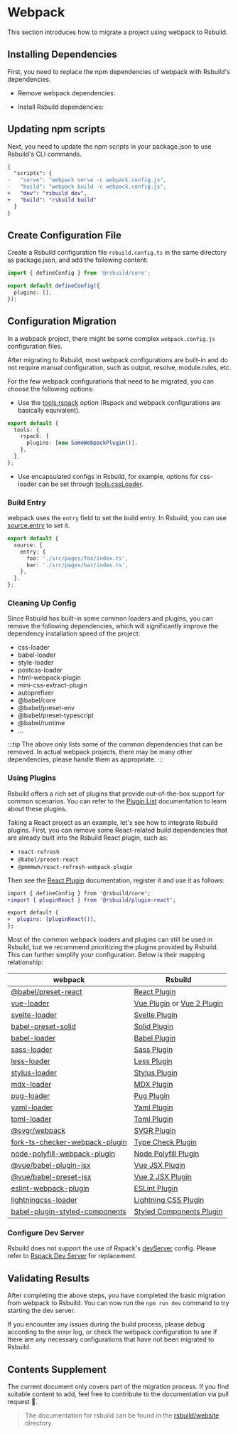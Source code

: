 # Webpack

This section introduces how to migrate a project using webpack to Rsbuild.

## Installing Dependencies

First, you need to replace the npm dependencies of webpack with Rsbuild's dependencies.


- Remove webpack dependencies:

<PackageManagerTabs command="remove webpack webpack-cli webpack-dev-server" />

- Install Rsbuild dependencies:

<PackageManagerTabs command="add @rsbuild/core -D" />

## Updating npm scripts

Next, you need to update the npm scripts in your package.json to use Rsbuild's CLI commands.

```diff title="package.json"
{
  "scripts": {
-   "serve": "webpack serve -c webpack.config.js",
-   "build": "webpack build -c webpack.config.js",
+   "dev": "rsbuild dev",
+   "build": "rsbuild build"
  }
}
```

## Create Configuration File

Create a Rsbuild configuration file `rsbuild.config.ts` in the same directory as package.json, and add the following content:

```ts title="rsbuild.config.ts"
import { defineConfig } from '@rsbuild/core';

export default defineConfig({
  plugins: [],
});
```

## Configuration Migration

In a webpack project, there might be some complex `webpack.config.js` configuration files.

After migrating to Rsbuild, most webpack configurations are built-in and do not require manual configuration, such as output, resolve, module.rules, etc.

For the few webpack configurations that need to be migrated, you can choose the following options:

- Use the [tools.rspack](/config/tools/rspack) option (Rspack and webpack configurations are basically equivalent).

```ts title="rsbuild.config.ts"
export default {
  tools: {
    rspack: {
      plugins: [new SomeWebpackPlugin()],
    },
  },
};
```

- Use encapsulated configs in Rsbuild, for example, options for css-loader can be set through [tools.cssLoader](/config/tools/css-loader).

### Build Entry

webpack uses the `entry` field to set the build entry. In Rsbuild, you can use [source.entry](/config/source/entry) to set it.

```ts title="rsbuild.config.ts"
export default {
  source: {
    entry: {
      foo: './src/pages/foo/index.ts',
      bar: './src/pages/bar/index.ts',
    },
  },
};
```

### Cleaning Up Config

Since Rsbuild has built-in some common loaders and plugins, you can remove the following dependencies, which will significantly improve the dependency installation speed of the project:

- css-loader
- babel-loader
- style-loader
- postcss-loader
- html-webpack-plugin
- mini-css-extract-plugin
- autoprefixer
- @babel/core
- @babel/preset-env
- @babel/preset-typescript
- @babel/runtime
- ...

:::tip
The above only lists some of the common dependencies that can be removed. In actual webpack projects, there may be many other dependencies, please handle them as appropriate.
:::

### Using Plugins

Rsbuild offers a rich set of plugins that provide out-of-the-box support for common scenarios. You can refer to the [Plugin List](/plugins/list/index) documentation to learn about these plugins.

Taking a React project as an example, let's see how to integrate Rsbuild plugins. First, you can remove some React-related build dependencies that are already built into the Rsbuild React plugin, such as:

- `react-refresh`
- `@babel/preset-react`
- `@pmmmwh/react-refresh-webpack-plugin`

Then see the [React Plugin](/plugins/list/plugin-react) documentation, register it and use it as follows:

```diff
import { defineConfig } from '@rsbuild/core';
+import { pluginReact } from '@rsbuild/plugin-react';

export default {
+  plugins: [pluginReact()],
};
```

Most of the common webpack loaders and plugins can still be used in Rsbuild, but we recommend prioritizing the plugins provided by Rsbuild. This can further simplify your configuration. Below is their mapping relationship:

| webpack                                                                                        | Rsbuild                                                                             |
| ---------------------------------------------------------------------------------------------- | ----------------------------------------------------------------------------------- |
| [@babel/preset-react](https://www.npmjs.com/package/@babel/preset-react)                       | [React Plugin](/plugins/list/plugin-react)                                          |
| [vue-loader](https://www.npmjs.com/package/vue-loader)                                         | [Vue Plugin](/plugins/list/plugin-vue) or [Vue 2 Plugin](/plugins/list/plugin-vue2) |
| [svelte-loader](https://www.npmjs.com/package/svelte-loader)                                   | [Svelte Plugin](/plugins/list/plugin-svelte)                                        |
| [babel-preset-solid](https://www.npmjs.com/package/babel-preset-solid)                         | [Solid Plugin](/plugins/list/plugin-solid)                                          |
| [babel-loader](https://www.npmjs.com/package/babel-loader)                                     | [Babel Plugin](/plugins/list/plugin-babel)                                          |
| [sass-loader](https://www.npmjs.com/package/sass-loader)                                       | [Sass Plugin](/plugins/list/plugin-sass)                                            |
| [less-loader](https://www.npmjs.com/package/less-loader)                                       | [Less Plugin](/plugins/list/plugin-less)                                            |
| [stylus-loader](https://www.npmjs.com/package/stylus-loader)                                   | [Stylus Plugin](/plugins/list/plugin-stylus)                                        |
| [mdx-loader](https://www.npmjs.com/package/mdx-loader)                                         | [MDX Plugin](/plugins/list/plugin-mdx)                                              |
| [pug-loader](https://www.npmjs.com/package/pug-loader)                                         | [Pug Plugin](/plugins/list/plugin-pug)                                              |
| [yaml-loader](https://www.npmjs.com/package/yaml-loader)                                       | [Yaml Plugin](/plugins/list/plugin-yaml)                                            |
| [toml-loader](https://www.npmjs.com/package/toml-loader)                                       | [Toml Plugin](https://github.com/rspack-contrib/rsbuild-plugin-toml)                |
| [@svgr/webpack](https://www.npmjs.com/package/@svgr/webpack)                                   | [SVGR Plugin](/plugins/list/plugin-svgr)                                            |
| [fork-ts-checker-webpack-plugin](https://www.npmjs.com/package/fork-ts-checker-webpack-plugin) | [Type Check Plugin](/plugins/list/plugin-type-check)                                |
| [node-polyfill-webpack-plugin](https://www.npmjs.com/package/node-polyfill-webpack-plugin)     | [Node Polyfill Plugin](/plugins/list/plugin-node-polyfill)                          |
| [@vue/babel-plugin-jsx](https://www.npmjs.com/package/@vue/babel-plugin-jsx)                   | [Vue JSX Plugin](/plugins/list/plugin-vue-jsx)                                      |
| [@vue/babel-preset-jsx](https://www.npmjs.com/package/@vue/babel-preset-jsx)                   | [Vue 2 JSX Plugin](/plugins/list/plugin-vue2-jsx)                                   |
| [eslint-webpack-plugin](https://www.npmjs.com/package/eslint-webpack-plugin)                   | [ESLint Plugin](/plugins/list/plugin-eslint)                                        |
| [lightningcss-loader](https://www.npmjs.com/package/lightningcss-loader)                       | [Lightning CSS Plugin](/plugins/list/plugin-lightningcss)                           |
| [babel-plugin-styled-components](https://www.npmjs.com/package/babel-plugin-styled-components) | [Styled Components Plugin](/plugins/list/plugin-styled-components)                  |

### Configure Dev Server

Rsbuild does not support the use of Rspack's [devServer](https://rspack.dev/config/dev-server) config. Please refer to [Rspack Dev Server](/guide/basic/server#rspack-dev-server) for replacement.

## Validating Results

After completing the above steps, you have completed the basic migration from webpack to Rsbuild. You can now run the `npm run dev` command to try starting the dev server.

If you encounter any issues during the build process, please debug according to the error log, or check the webpack configuration to see if there are any necessary configurations that have not been migrated to Rsbuild.

## Contents Supplement

The current document only covers part of the migration process. If you find suitable content to add, feel free to contribute to the documentation via pull request 🤝.

> The documentation for rsbuild can be found in the [rsbuild/website](https://github.com/web-infra-dev/rsbuild/tree/main/website) directory.
